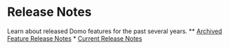 


Release Notes
=============

Learn about released Domo features for the past several years.
***
* [Archived Feature Release Notes](..\archived_feature_release_notes\index.qmd)
* [Current Release Notes](..\current_release_notes\index.qmd)
